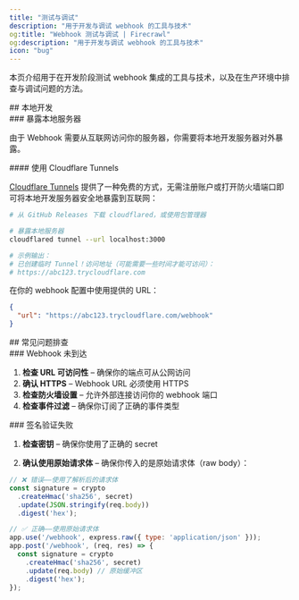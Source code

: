 ```yaml
---
title: "测试与调试"
description: "用于开发与调试 webhook 的工具与技术"
og:title: "Webhook 测试与调试 | Firecrawl"
og:description: "用于开发与调试 webhook 的工具与技术"
icon: "bug"
---
```


本页介绍用于在开发阶段测试 webhook 集成的工具与技术，以及在生产环境中排查与调试问题的方法。

<div id="local-development">
  ## 本地开发
</div>

<div id="exposing-local-servers">
  ### 暴露本地服务器
</div>

由于 Webhook 需要从互联网访问你的服务器，你需要将本地开发服务器对外暴露。

<div id="using-cloudflare-tunnels">
  #### 使用 Cloudflare Tunnels
</div>

[Cloudflare Tunnels](https://github.com/cloudflare/cloudflared/releases) 提供了一种免费的方式，无需注册账户或打开防火墙端口即可将本地开发服务器安全地暴露到互联网：

```bash
# 从 GitHub Releases 下载 cloudflared，或使用包管理器

# 暴露本地服务器
cloudflared tunnel --url localhost:3000

# 示例输出：
# 已创建临时 Tunnel！访问地址（可能需要一些时间才能可访问）：
# https://abc123.trycloudflare.com
```

在你的 webhook 配置中使用提供的 URL：

```json
{
  "url": "https://abc123.trycloudflare.com/webhook"
}
```


<div id="debugging-common-issues">
  ## 常见问题排查
</div>

<div id="webhooks-not-arriving">
  ### Webhook 未到达
</div>

1. **检查 URL 可访问性** – 确保你的端点可从公网访问
2. **确认 HTTPS** – Webhook URL 必须使用 HTTPS
3. **检查防火墙设置** – 允许外部连接访问你的 webhook 端口
4. **检查事件过滤** – 确保你订阅了正确的事件类型

<div id="signature-verification-failing">
  ### 签名验证失败
</div>

1. **检查密钥** – 确保你使用了正确的 secret

2. **确认使用原始请求体** – 确保你传入的是原始请求体（raw body）：

```javascript
// ❌ 错误——使用了解析后的请求体
const signature = crypto
  .createHmac('sha256', secret)
  .update(JSON.stringify(req.body))
  .digest('hex');

// ✅ 正确——使用原始请求体
app.use('/webhook', express.raw({ type: 'application/json' }));
app.post('/webhook', (req, res) => {
  const signature = crypto
    .createHmac('sha256', secret)
    .update(req.body) // 原始缓冲区
    .digest('hex');
});
```
